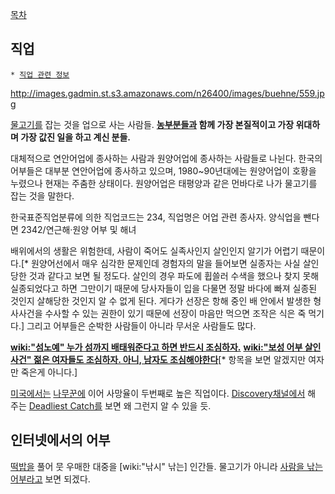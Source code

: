 [[목차]]
== 직업 ==
 * [[직업 관련 정보]]

http://images.gadmin.st.s3.amazonaws.com/n26400/images/buehne/559.jpg

[[물고기]]를 잡는 것을 업으로 사는 사람들.
'''[[농부]]분들과 함께 가장 본질적이고 가장 위대하며 가장 값진 일을 하고 계신 분들.'''

대체적으로 연안어업에 종사하는 사람과 원양어업에 종사하는 사람들로 나뉜다. 한국의 어부들은 대부분 연안어업에 종사하고 있으며, 1980~90년대에는 원양어업이 호황을 누렸으나 현재는 주춤한 상태이다. 원양어업은 태평양과 같은 먼바다로 나가 물고기를 잡는 것을 말한다.

한국표준직업분류에 의한 직업코드는 234, 직업명은 어업 관련 종사자.
양식업을 뺀다면 2342/연근해·원양 어부 및 해녀

배위에서의 생활은 위험한데, 사람이 죽어도 실족사인지 살인인지 알기가 어렵기 때문이다.[* 원양어선에서 매우 심각한 문제인데 경험자의 말을 들어보면 실종자는 사실 살인 당한 것과 같다고 보면 될 정도다. 살인의 경우 파도에 휩쓸러 수색을 했으나 찾지 못해 실종되었다고 하면 그만이기 때문에 당사자들이 입을 다물면 정말 바다에 빠져 실종된 것인지 살해당한 것인지 알 수 없게 된다. 게다가 선장은 항해 중인 배 안에서 발생한 형사사건을 수사할 수 있는 권한이 있기 때문에 선장이 마음만 먹으면 조작은 식은 죽 먹기다.] 그리고 어부들은 순박한 사람들이 아니라 무서운 사람들도 많다.

'''[[wiki:"섬노예" 누가 섬까지 배태워준다고 하면 반드시 조심하자.]]'''
'''[[wiki:"보성 어부 살인사건" 젊은 여자들도 조심하자. 아니, 남자도 조심해야한다]]'''[* 항목을 보면 알겠지만 여자만 죽은게 아니다.]

[[미국]]에서는 [[나무꾼]]에 이어 사망율이 두번째로 높은 직업이다. [[Discovery]]채널에서 해 주는 [[Deadliest Catch]]를 보면 왜 그런지 알 수 있을 듯.

== 인터넷에서의 어부 ==
[[떡밥]]을 풀어 뭇 우매한 대중을 [wiki:"낚시" 낚는] 인간들. 물고기가 아니라 [[사람을 낚는 어부]]라고 보면 되겠다.

